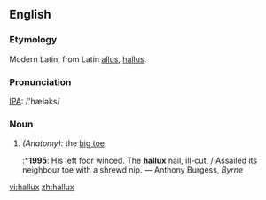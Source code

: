 ==English==
===Etymology===
Modern Latin, from Latin [[allus]], [[hallus]].

===Pronunciation===
[[IPA]]: /'hæləks/

===Noun===
#''(Anatomy):'' the [[big toe]]
#:*'''1995''': His left foor winced.  The '''hallux''' nail, ill-cut, / Assailed its neighbour toe with a shrewd nip. — Anthony Burgess, ''Byrne''

[[vi:hallux]]
[[zh:hallux]]